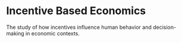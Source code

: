 # Incentive Based Economics

The study of how incentives influence human behavior and decision-making in economic contexts.